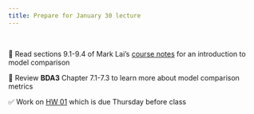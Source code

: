 ```yaml
---
title: Prepare for January 30 lecture
---
```


<br>

📖 Read sections 9.1-9.4 of Mark Lai's [course notes](https://bookdown.org/marklhc/notes_bookdown/model-comparison-and-regularization.html) for an introduction to model comparison

📖 Review **BDA3** Chapter 7.1-7.3 to learn more about model comparison metrics

✅ Work on [HW 01](https://biostat725-sp25.netlify.app/hw/hw-01) which is due Thursday before class
